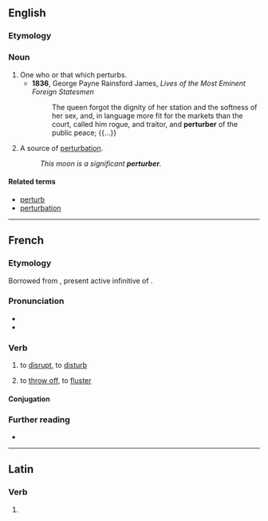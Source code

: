 ==English==

===Etymology===
{{suffix|en|perturb|er}}

===Noun===
{{en-noun}}

# One who or that which perturbs.
#* '''1836''', George Payne Rainsford James, ''Lives of the Most Eminent Foreign Statesmen''
#*: The queen forgot the dignity of her station and the softness of her sex, and, in language more fit for the markets than the court, called him rogue, and traitor, and '''perturber''' of the public peace; {{...}}
# {{lb|en|physics}} A source of [[perturbation]].
#: ''This moon is a significant '''perturber'''.''

====Related terms====
* [[perturb]]
* [[perturbation]]

----

==French==

===Etymology===
Borrowed from {{bor|fr|la|perturbāre}}, present active infinitive of {{m|la|perturbō}}.

===Pronunciation===
* {{fr-IPA}}
* {{audio|Fr-perturber.ogg|perturber|lang=fr}}

===Verb===
{{fr-verb}}

# {{lb|fr|transitive}} to [[disrupt]], to [[disturb]]
# {{lb|fr|transitive}} to [[throw off]], to [[fluster]]

====Conjugation====
{{fr-conj-auto}}

===Further reading===
* {{R:TLFi}}

----

==Latin==

===Verb===
{{la-verb-form|perturber}}

# {{inflection of|perturbō||1|s|pres|pasv|subj|lang=la}}